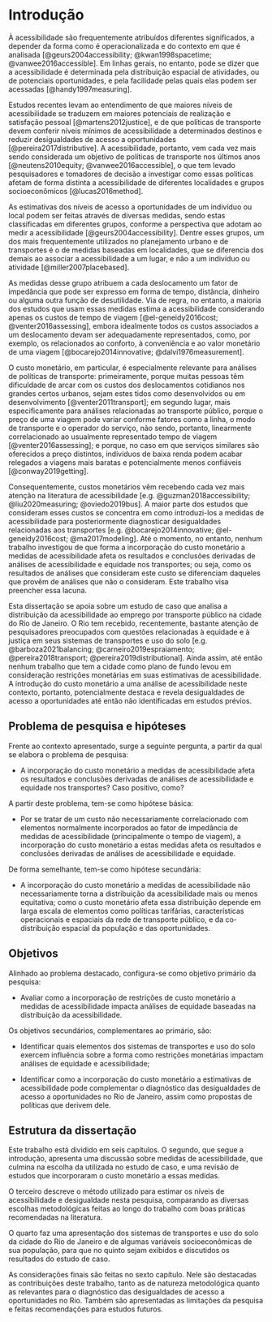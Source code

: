 # Introdução {#intro}

À acessibilidade são frequentemente atribuídos diferentes significados, a depender da forma como é operacionalizada e do contexto em que é analisada [@geurs2004accessibility; @kwan1998spacetime; @vanwee2016accessible]. Em linhas gerais, no entanto, pode se dizer que a acessibilidade é determinada pela distribuição espacial de atividades, ou de potenciais oportunidades, e pela facilidade pelas quais elas podem ser acessadas [@handy1997measuring].

Estudos recentes levam ao entendimento de que maiores níveis de acessibilidade se traduzem em maiores potenciais de realização e satisfação pessoal [@martens2012justice], e de que políticas de transporte devem conferir níveis mínimos de acessibilidade a determinados destinos e reduzir desigualdades de acesso a oportunidades [@pereira2017distributive]. A acessibilidade, portanto, vem cada vez mais sendo considerada um objetivo de políticas de transporte nos últimos anos [@neutens2010equity; @vanwee2016accessible], o que tem levado pesquisadores e tomadores de decisão a investigar como essas políticas afetam de forma distinta a acessibilidade de diferentes localidades e grupos socioeconômicos [@lucas2016method].

As estimativas dos níveis de acesso a oportunidades de um indivíduo ou local podem ser feitas através de diversas medidas, sendo estas classificadas em diferentes grupos, conforme a perspectiva que adotam ao medir a acessibilidade [@geurs2004accessibility]. Dentre esses grupos, um dos mais frequentemente utilizados no planejamento urbano e de transportes é o de medidas baseadas em localidades, que se diferencia dos demais ao associar a acessibilidade a um lugar, e não a um indivíduo ou atividade [@miller2007placebased].

As medidas desse grupo atribuem a cada deslocamento um fator de impedância que pode ser expresso em forma de tempo, distância, dinheiro ou alguma outra função de desutilidade. Via de regra, no entanto, a maioria dos estudos que usam essas medidas estima a acessibilidade considerando apenas os custos de tempo de viagem [@el-geneidy2016cost; @venter2016assessing], embora idealmente todos os custos associados a um deslocamento devam ser adequadamente representados, como, por exemplo, os relacionados ao conforto, à conveniência e ao valor monetário de uma viagem [@bocarejo2014innovative; @dalvi1976measurement].

O custo monetário, em particular, é especialmente relevante para análises de políticas de transporte: primeiramente, porque muitas pessoas têm dificuldade de arcar com os custos dos deslocamentos cotidianos nos grandes certos urbanos, sejam estes tidos como desenvolvidos ou em desenvolvimento [@venter2011transport]; em segundo lugar, mais especificamente para análises relacionadas ao transporte público, porque o preço de uma viagem pode variar conforme fatores como a linha, o modo de transporte e o operador do serviço, não sendo, portanto, linearmente correlacionado ao usualmente representado tempo de viagem [@venter2016assessing]; e porque, no caso em que serviços similares são oferecidos a preço distintos, indivíduos de baixa renda podem acabar relegados a viagens mais baratas e potencialmente menos confiáveis [@conway2019getting].

Consequentemente, custos monetários vêm recebendo cada vez mais atenção na literatura de acessibilidade [e.g. @guzman2018accessibility; @liu2020measuring; @oviedo2019bus]. A maior parte dos estudos que consideram esses custos se concentra em como introduzi-los a medidas de acessibilidade para posteriormente diagnosticar desigualdades relacionadas aos transportes [e.g. @bocarejo2014innovative; @el-geneidy2016cost; @ma2017modeling]. Até o momento, no entanto, nenhum trabalho investigou de que forma a incorporação do custo monetário a medidas de acessibilidade afeta os resultados e conclusões derivadas de análises de acessibilidade e equidade nos transportes; ou seja, como os resultados de análises que consideram este custo se diferenciam daqueles que provêm de análises que não o consideram. Este trabalho visa preencher essa lacuna.

Esta dissertação se apoia sobre um estudo de caso que analisa a distribuição da acessibilidade ao emprego por transporte público na cidade do Rio de Janeiro. O Rio tem recebido, recentemente, bastante atenção de pesquisadores preocupados com questões relacionadas à equidade e à justiça em seus sistemas de transportes e uso do solo [e.g. @barboza2021balancing; @carneiro2019espraiamento; @pereira2018transport; @pereira2019distributional]. Ainda assim, até então nenhum trabalho que tem a cidade como plano de fundo levou em consideração restrições monetárias em suas estimativas de acessibilidade. A introdução do custo monetário a uma análise de acessibilidade neste contexto, portanto, potencialmente destaca e revela desigualdades de acesso a oportunidades até então não identificadas em estudos prévios.

## Problema de pesquisa e hipóteses

Frente ao contexto apresentado, surge a seguinte pergunta, a partir da qual se elabora o problema de pesquisa:

- A incorporação do custo monetário a medidas de acessibilidade afeta os resultados e conclusões derivadas de análises de acessibilidade e equidade nos transportes? Caso positivo, como?

A partir deste problema, tem-se como hipótese básica:

- Por se tratar de um custo não necessariamente correlacionado com elementos normalmente incorporados ao fator de impedância de medidas de acessibilidade (principalmente o tempo de viagem), a incorporação do custo monetário a estas medidas afeta os resultados e conclusões derivadas de análises de acessibilidade e equidade.

De forma semelhante, tem-se como hipótese secundária:

- A incorporação do custo monetário a medidas de acessibilidade não necessariamente torna a distribuição da acessibilidade mais ou menos equitativa; como o custo monetário afeta essa distribuição depende em larga escala de elementos como políticas tarifárias, características operacionais e espaciais da rede de transporte público, e da co-distribuição espacial da população e das oportunidades.

## Objetivos

Alinhado ao problema destacado, configura-se como objetivo primário da pesquisa:

- Avaliar como a incorporação de restrições de custo monetário a medidas de acessibilidade impacta análises de equidade baseadas na distribuição da acessibilidade.

Os objetivos secundários, complementares ao primário, são:

- Identificar quais elementos dos sistemas de transportes e uso do solo exercem influência sobre a forma como restrições monetárias impactam análises de equidade e acessibilidade;

- Identificar como a incorporação do custo monetário a estimativas de acessibilidade pode complementar o diagnóstico das desigualdades de acesso a oportunidades no Rio de Janeiro, assim como propostas de políticas que derivem dele.

## Estrutura da dissertação

Este trabalho está dividido em seis capítulos. O segundo, que segue a introdução, apresenta uma discussão sobre medidas de acessibilidade, que culmina na escolha da utilizada no estudo de caso, e uma revisão de estudos que incorporaram o custo monetário a essas medidas. 

O terceiro descreve o método utilizado para estimar os níveis de acessibilidade e desigualdade nesta pesquisa, comparando as diversas escolhas metodológicas feitas ao longo do trabalho com boas práticas recomendadas na literatura. 

O quarto faz uma apresentação dos sistemas de transportes e uso do solo da cidade do Rio de Janeiro e de algumas variáveis socioeconômicas de sua população, para que no quinto sejam exibidos e discutidos os resultados do estudo de caso. 

As considerações finais são feitas no sexto capítulo. Nele são destacadas as contribuições deste trabalho, tanto as de natureza metodológica quanto as relevantes para o diagnóstico das desigualdades de acesso a oportunidades no Rio. Também são apresentadas as limitações da pesquisa e feitas recomendações para estudos futuros.